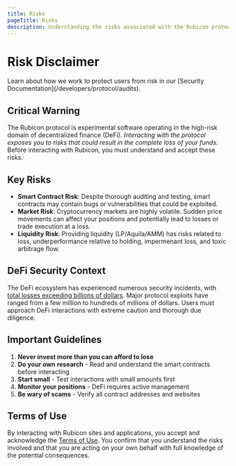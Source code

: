 ```yaml
---
title: Risks
pageTitle: Risks
description: Understanding the risks associated with the Rubicon protocol
---
```



# Risk Disclaimer

<Callout type="note">
Learn about how we work to protect users from risk in our [Security Documentation](/developers/protocol/audits).
</Callout>

## Critical Warning

The Rubicon protocol is experimental software operating in the high-risk domain of decentralized finance (DeFi). *Interacting with the protocol exposes you to risks that could result in the complete loss of your funds.* Before interacting with Rubicon, you must understand and accept these risks.

## Key Risks

- **Smart Contract Risk**: Despite thorough auditing and testing, smart contracts may contain bugs or vulnerabilities that could be exploited.
- **Market Risk**: Cryptocurrency markets are highly volatile. Sudden price movements can affect your positions and potentially lead to losses or trade execution at a loss.
- **Liquidity Risk**: Providing liquidity (LP/Aquila/AMM) has risks related to loss, underperformance relative to holding, impermenant loss, and toxic arbitrage flow.

## DeFi Security Context

The DeFi ecosystem has experienced numerous security incidents, with [total losses exceeding billions of dollars](https://rekt.news/leaderboard). Major protocol exploits have ranged from a few million to hundreds of millions of dollars. Users must approach DeFi interactions with extreme caution and thorough due diligence.

## Important Guidelines

1. **Never invest more than you can afford to lose**
2. **Do your own research** - Read and understand the smart contracts before interacting
3. **Start small** - Test interactions with small amounts first
4. **Monitor your positions** - DeFi requires active management
5. **Be wary of scams** - Verify all contract addresses and websites

## Terms of Use

By interacting with Rubicon sites and applications, you accept and acknowledge the [Terms of Use](https://www.rubicon.finance/terms). You confirm that you understand the risks involved and that you are acting on your own behalf with full knowledge of the potential consequences.
